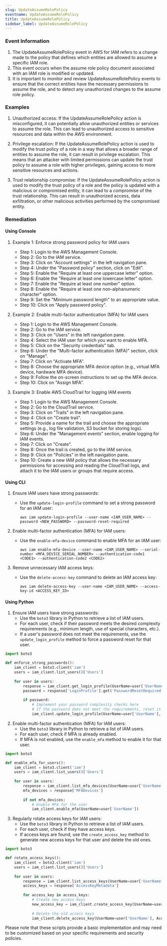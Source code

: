 ```yaml
--- 
slug: UpdateAssumeRolePolicy
eventname: UpdateAssumeRolePolicy
title: UpdateAssumeRolePolicy
sidebar_label: UpdateAssumeRolePolicy
---
```

                       
### Event Information

1. The UpdateAssumeRolePolicy event in AWS for IAM refers to a change made to the policy that defines which entities are allowed to assume a specific IAM role.
2. This event occurs when the assume role policy document associated with an IAM role is modified or updated.
3. It is important to monitor and review UpdateAssumeRolePolicy events to ensure that the correct entities have the necessary permissions to assume the role, and to detect any unauthorized changes to the assume role policy.


### Examples

1. Unauthorized access: If the UpdateAssumeRolePolicy action is misconfigured, it can potentially allow unauthorized entities or services to assume the role. This can lead to unauthorized access to sensitive resources and data within the AWS environment.

2. Privilege escalation: If the UpdateAssumeRolePolicy action is used to modify the trust policy of a role in a way that allows a broader range of entities to assume the role, it can result in privilege escalation. This means that an attacker with limited permissions can update the trust policy to assume a role with higher privileges, gaining access to more sensitive resources and actions.

3. Trust relationship compromise: If the UpdateAssumeRolePolicy action is used to modify the trust policy of a role and the policy is updated with a malicious or compromised entity, it can lead to a compromise of the trust relationship. This can result in unauthorized access, data exfiltration, or other malicious activities performed by the compromised entity.

### Remediation

#### Using Console

1. Example 1: Enforce strong password policy for IAM users
   - Step 1: Login to the AWS Management Console.
   - Step 2: Go to the IAM service.
   - Step 3: Click on "Account settings" in the left navigation pane.
   - Step 4: Under the "Password policy" section, click on "Edit".
   - Step 5: Enable the "Require at least one uppercase letter" option.
   - Step 6: Enable the "Require at least one lowercase letter" option.
   - Step 7: Enable the "Require at least one number" option.
   - Step 8: Enable the "Require at least one non-alphanumeric character" option.
   - Step 9: Set the "Minimum password length" to an appropriate value.
   - Step 10: Click on "Apply password policy".

2. Example 2: Enable multi-factor authentication (MFA) for IAM users
   - Step 1: Login to the AWS Management Console.
   - Step 2: Go to the IAM service.
   - Step 3: Click on "Users" in the left navigation pane.
   - Step 4: Select the IAM user for which you want to enable MFA.
   - Step 5: Click on the "Security credentials" tab.
   - Step 6: Under the "Multi-factor authentication (MFA)" section, click on "Manage".
   - Step 7: Click on "Activate MFA".
   - Step 8: Choose the appropriate MFA device option (e.g., virtual MFA device, hardware MFA device).
   - Step 9: Follow the on-screen instructions to set up the MFA device.
   - Step 10: Click on "Assign MFA".

3. Example 3: Enable AWS CloudTrail for logging IAM events
   - Step 1: Login to the AWS Management Console.
   - Step 2: Go to the CloudTrail service.
   - Step 3: Click on "Trails" in the left navigation pane.
   - Step 4: Click on "Create trail".
   - Step 5: Provide a name for the trail and choose the appropriate settings (e.g., log file validation, S3 bucket for storing logs).
   - Step 6: Under the "Management events" section, enable logging for IAM events.
   - Step 7: Click on "Create".
   - Step 8: Once the trail is created, go to the IAM service.
   - Step 9: Click on "Policies" in the left navigation pane.
   - Step 10: Create a new IAM policy that allows the necessary permissions for accessing and reading the CloudTrail logs, and attach it to the IAM users or groups that require access.

#### Using CLI

1. Ensure IAM users have strong passwords:
   - Use the `update-login-profile` command to set a strong password for an IAM user:
     ```
     aws iam update-login-profile --user-name <IAM_USER_NAME> --password <NEW_PASSWORD> --password-reset-required
     ```

2. Enable multi-factor authentication (MFA) for IAM users:
   - Use the `enable-mfa-device` command to enable MFA for an IAM user:
     ```
     aws iam enable-mfa-device --user-name <IAM_USER_NAME> --serial-number <MFA_DEVICE_SERIAL_NUMBER> --authentication-code1 <CODE1> --authentication-code2 <CODE2>
     ```

3. Remove unnecessary IAM access keys:
   - Use the `delete-access-key` command to delete an IAM access key:
     ```
     aws iam delete-access-key --user-name <IAM_USER_NAME> --access-key-id <ACCESS_KEY_ID>
     ```

#### Using Python

1. Ensure IAM users have strong passwords:
   - Use the `boto3` library in Python to retrieve a list of IAM users.
   - For each user, check if their password meets the desired complexity requirements (e.g., minimum length, use of special characters, etc.).
   - If a user's password does not meet the requirements, use the `update_login_profile` method to force a password reset for that user.

```python
import boto3

def enforce_strong_passwords():
    iam_client = boto3.client('iam')
    users = iam_client.list_users()['Users']
    
    for user in users:
        response = iam_client.get_login_profile(UserName=user['UserName'])
        password = response['LoginProfile'].get('PasswordResetRequired')
        
        if password:
            # Implement your password complexity checks here
            # If the password does not meet the requirements, reset it
            iam_client.update_login_profile(UserName=user['UserName'], PasswordResetRequired=True)
```

2. Enable multi-factor authentication (MFA) for IAM users:
   - Use the `boto3` library in Python to retrieve a list of IAM users.
   - For each user, check if MFA is already enabled.
   - If MFA is not enabled, use the `enable_mfa` method to enable it for that user.

```python
import boto3

def enable_mfa_for_users():
    iam_client = boto3.client('iam')
    users = iam_client.list_users()['Users']
    
    for user in users:
        response = iam_client.list_mfa_devices(UserName=user['UserName'])
        mfa_devices = response['MFADevices']
        
        if not mfa_devices:
            # Enable MFA for the user
            iam_client.enable_mfa(UserName=user['UserName'])
```

3. Regularly rotate access keys for IAM users:
   - Use the `boto3` library in Python to retrieve a list of IAM users.
   - For each user, check if they have access keys.
   - If access keys are found, use the `create_access_key` method to generate new access keys for that user and delete the old ones.

```python
import boto3

def rotate_access_keys():
    iam_client = boto3.client('iam')
    users = iam_client.list_users()['Users']
    
    for user in users:
        response = iam_client.list_access_keys(UserName=user['UserName'])
        access_keys = response['AccessKeyMetadata']
        
        for access_key in access_keys:
            # Create new access keys
            new_access_key = iam_client.create_access_key(UserName=user['UserName'])
            
            # Delete the old access keys
            iam_client.delete_access_key(UserName=user['UserName'], AccessKeyId=access_key['AccessKeyId'])
```

Please note that these scripts provide a basic implementation and may need to be customized based on your specific requirements and security policies.


 